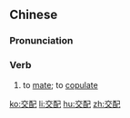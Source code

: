==Chinese==
{{zh-forms}}

===Pronunciation===
{{zh-pron
|m=jiāopèi
|c=gaau1 pui3
|h=pfs=kâu-phi
|cat=v
}}

===Verb===
{{zh-verb}}

# to [[mate]]; to [[copulate]]

[[ko:交配]]
[[li:交配]]
[[hu:交配]]
[[zh:交配]]